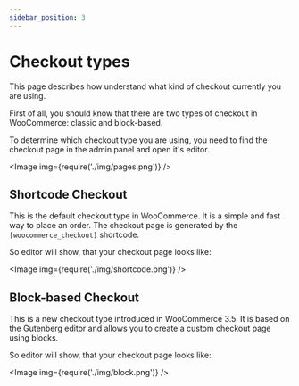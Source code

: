 ```yaml
---
sidebar_position: 3
---
```


# Checkout types

This page describes how understand what kind of checkout currently you are using.

First of all, you should know that there are two types of checkout in WooCommerce: classic and block-based.

To determine which checkout type you are using, you need to find the checkout page in the admin panel and open it's
editor.

<Image img={require('./img/pages.png')} />

## Shortcode Checkout

This is the default checkout type in WooCommerce. It is a simple and fast way to place an order.
The checkout page is generated by the `[woocommerce_checkout]` shortcode.

So editor will show, that your checkout page looks like:

<Image img={require('./img/shortcode.png')} />

## Block-based Checkout

This is a new checkout type introduced in WooCommerce 3.5. It is based on the Gutenberg editor and allows you to
create a custom checkout page using blocks.

So editor will show, that your checkout page looks like:

<Image img={require('./img/block.png')} />
